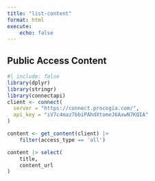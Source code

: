 ```yaml
---
title: "list-content"
format: html
execute:
    echo: false
---
```


## Public Access Content

```r
#| include: false
library(dplyr)
library(stringr)
library(connectapi)
client <- connect(
  server = "https://connect.procogia.com/",
  api_key = "iV7c4maz7bbiPAhdXtomeJ6AxwN7KQIA"
)
```

```r
content <- get_content(client) |> 
    filter(access_type == 'all')
```


```r
content |> select(
    title,
    content_url
) 
```




